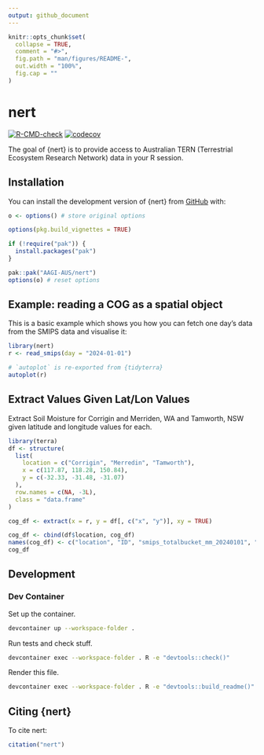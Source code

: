 ```yaml
---
output: github_document
---
```


<!-- README.md is generated from README.Rmd. Please edit that file -->

```r
knitr::opts_chunk$set(
  collapse = TRUE,
  comment = "#>",
  fig.path = "man/figures/README-",
  out.width = "100%",
  fig.cap = ""
)
```

# nert

<!-- badges: start -->
[![R-CMD-check](https://github.com/AAGI-AUS/nert/actions/workflows/R-CMD-check.yaml/badge.svg)](https://github.com/AAGI-AUS/nert/actions/workflows/R-CMD-check.yaml)
[![codecov](https://codecov.io/gh/AAGI-AUS/nert/graph/badge.svg?token=WgBeTrqQnQ)](https://codecov.io/gh/AAGI-AUS/nert)
<!-- badges: end -->

The goal of {nert} is to provide access to Australian TERN (Terrestrial Ecosystem Research Network) data in your R session.

## Installation

You can install the development version of {nert} from [GitHub](https://github.com/AAGI-AUS/nert) with:

```r
o <- options() # store original options

options(pkg.build_vignettes = TRUE)

if (!require("pak")) {
  install.packages("pak")
}

pak::pak("AAGI-AUS/nert")
options(o) # reset options
```

## Example: reading a COG as a spatial object

This is a basic example which shows you how you can fetch one day's data from the SMIPS data and visualise it:

```r
library(nert)
r <- read_smips(day = "2024-01-01")

# `autoplot` is re-exported from {tidyterra}
autoplot(r)
```

## Extract Values Given Lat/Lon Values

Extract Soil Moisture for Corrigin and Merriden, WA and Tamworth, NSW given latitude and longitude values for each.

```r
library(terra)
df <- structure(
  list(
    location = c("Corrigin", "Merredin", "Tamworth"),
    x = c(117.87, 118.28, 150.84),
    y = c(-32.33, -31.48, -31.07)
  ),
  row.names = c(NA, -3L),
  class = "data.frame"
)

cog_df <- extract(x = r, y = df[, c("x", "y")], xy = TRUE)

cog_df <- cbind(df$location, cog_df)
names(cog_df) <- c("location", "ID", "smips_totalbucket_mm_20240101", "x", "y")
cog_df
```

## Development

### Dev Container

Set up the container.

```bash
devcontainer up --workspace-folder .
```

Run tests and check stuff.

```bash
devcontainer exec --workspace-folder . R -e "devtools::check()"
```

Render this file.

```bash
devcontainer exec --workspace-folder . R -e "devtools::build_readme()"
```

## Citing {nert}

To cite nert:

```r
citation("nert")
```

